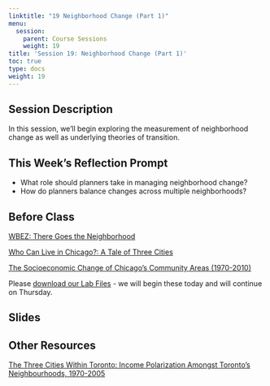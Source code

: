 ```yaml
---
linktitle: "19 Neighborhood Change (Part 1)"
menu:
  session:
    parent: Course Sessions
    weight: 19
title: 'Session 19: Neighborhood Change (Part 1)'
toc: true
type: docs
weight: 19
---
```


## Session Description

In this session, we'll begin exploring the measurement of neighborhood change as well as underlying theories of transition.

## This Week's Reflection Prompt

- What role should planners take in managing neighborhood change? 
- How do planners balance changes across multiple neighborhoods?

## Before Class
[WBEZ: There Goes the Neighborhood](https://interactive.wbez.org/gentrification/)

[Who Can Live in Chicago?: A Tale of Three Cities](https://voorheescenter.uic.edu/who-can-live-in-chicago/)

[The Socioeconomic Change of Chicago's Community Areas (1970-2010)](https://voorheescenter.red.uic.edu/wp-content/uploads/sites/122/2017/10/Voorhees-Center-Gentrification-Index-Oct-14.pdf)

Please [download our Lab Files](/schedule/session/19-Neighborhood_Change_1_files/19_NeighborhoodChangeUL.zip) - we will begin these today and will continue on Thursday.

## Slides

## Other Resources

[The Three Cities Within Toronto: Income Polarization Amongst Toronto's Neighbourhoods, 1970-2005](http://www.urbancentre.utoronto.ca/pdfs/curp/tnrn/Three-Cities-Within-Toronto-2010-Final.pdf)
